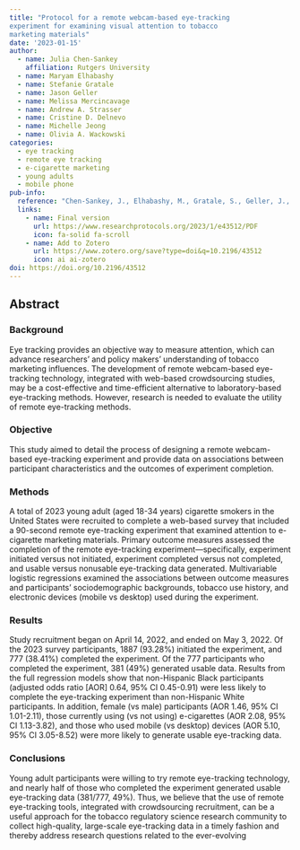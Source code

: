 ```yaml
---
title: "Protocol for a remote webcam-based eye-tracking
experiment for examining visual attention to tobacco
marketing materials"
date: '2023-01-15'
author:
  - name: Julia Chen-Sankey
    affiliation: Rutgers University
  - name: Maryam Elhabashy
  - name: Stefanie Gratale
  - name: Jason Geller
  - name: Melissa Mercincavage
  - name: Andrew A. Strasser
  - name: Cristine D. Delnevo
  - name: Michelle Jeong
  - name: Olivia A. Wackowski
categories: 
  - eye tracking
  - remote eye tracking
  - e-cigarette marketing
  - young adults
  - mobile phone
pub-info:
  reference: "Chen-Sankey, J., Elhabashy, M., Gratale, S., Geller, J., Mercincavage, M., Strasser, A. A., Delnevo, C. D., Jeong, M., & Wackowski, O. A. (2023). Examining Visual Attention to Tobacco Marketing Materials Among Young Adult Smokers: Protocol for a Remote Webcam-Based Eye-Tracking Experiment. JMIR research protocols, 12, e43512. https://doi.org/10.2196/43512"
  links:
    - name: Final version
      url: https://www.researchprotocols.org/2023/1/e43512/PDF
      icon: fa-solid fa-scroll
    - name: Add to Zotero
      url: https://www.zotero.org/save?type=doi&q=10.2196/43512
      icon: ai ai-zotero
doi: https://doi.org/10.2196/43512
---
```


## Abstract

### Background
Eye tracking provides an objective way to measure attention, which can advance researchers’ and policy makers’
understanding of tobacco marketing influences. The development of remote webcam-based eye-tracking technology, integrated
with web-based crowdsourcing studies, may be a cost-effective and time-efficient alternative to laboratory-based eye-tracking
methods. However, research is needed to evaluate the utility of remote eye-tracking methods.

### Objective

This study aimed to detail the process of designing a remote webcam-based eye-tracking experiment and provide
data on associations between participant characteristics and the outcomes of experiment completion.

### Methods

A total of 2023 young adult (aged 18-34 years) cigarette smokers in the United States were recruited to complete a
web-based survey that included a 90-second remote eye-tracking experiment that examined attention to e-cigarette marketing
materials. Primary outcome measures assessed the completion of the remote eye-tracking experiment—specifically, experiment
initiated versus not initiated, experiment completed versus not completed, and usable versus nonusable eye-tracking data generated.
Multivariable logistic regressions examined the associations between outcome measures and participants’ sociodemographic
backgrounds, tobacco use history, and electronic devices (mobile vs desktop) used during the experiment.

### Results

Study recruitment began on April 14, 2022, and ended on May 3, 2022. Of the 2023 survey participants, 1887 (93.28%)
initiated the experiment, and 777 (38.41%) completed the experiment. Of the 777 participants who completed the experiment,
381 (49%) generated usable data. Results from the full regression models show that non-Hispanic Black participants (adjusted
odds ratio [AOR] 0.64, 95% CI 0.45-0.91) were less likely to complete the eye-tracking experiment than non-Hispanic White
participants. In addition, female (vs male) participants (AOR 1.46, 95% CI 1.01-2.11), those currently using (vs not using)
e-cigarettes (AOR 2.08, 95% CI 1.13-3.82), and those who used mobile (vs desktop) devices (AOR 5.10, 95% CI 3.05-8.52) were
more likely to generate usable eye-tracking data.

### Conclusions

Young adult participants were willing to try remote eye-tracking technology, and nearly half of those who
completed the experiment generated usable eye-tracking data (381/777, 49%). Thus, we believe that the use of remote eye-tracking
tools, integrated with crowdsourcing recruitment, can be a useful approach for the tobacco regulatory science research community
to collect high-quality, large-scale eye-tracking data in a timely fashion and thereby address research questions related to the
ever-evolving
